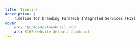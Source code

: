 ```yaml
---
title: Timeline
description: |
    Timeline for branding FarmTech Integrated Services (FIS)
cover:
    src: '@uploads/thumbnail.png'
    alt: K16E website default thumbnail
---
```


<Title
    title="Timeline"
    subtitle="FarmTech, FIS"
    flipped={false}
    showBackTo={false}
    centered={false}
/>

<Tasks
    title='Tasks tracker: Branding FarmTech start to finish'
    tasks={[
        {
			title: '01: Purpose positioning',
			summary:
				'Define FarmTech in language that endears it to potential customers.',
			start: '2024-12-16',
			duration: '3 days',
            details: [
                {
                    title: 'Activities',
                    body: `
                        - Have one or two stakeholder sessions
                        - Understand the problem FarmTech is trying to solve
                        - Research how this problem or similar is being discussed and/or addressed
                    `
                },
                {
                    title: 'Deliverables',
                    body: `
                        - Succinct definition
                        - Differentiated headline
                        - 200-500-word draft of "purpose statement"
                    `
                }
            ],
			owner: {
				image: kb,
				title: 'kb',
			},
			status: 'Progress',
        },

        {
			title: '02: Industry imprinting',
			summary:
				`Identify and place FarmTech in it's market-defining industry. Affects how FarmTech talks, how its messaging should resound.`,
			start: '2024-12-20',
			duration: '2 days',
			owner: {
				image: kb,
				title: 'kb',
			},
			status: 'Slated',
		},
        {
			title: '03: Category creation',
			summary:
				`Reframe and rename the need FarmTech is solving for. Helps create a catchy, endearing headline and copy.`,
			start: '2024-12-21',
			duration: '2 days',
			owner: {
				image: kb,
				title: 'kb',
			},
			status: 'Slated',
		},
        {
			title: '04: Ethos etching',
			summary:
				`Define the full personality of FarmTech as a brand and establish *and* document it's guiding principles.`,
			start: '2025-01-06',
			duration: '2 days',
			owner: {
				image: kb,
				title: 'kb',
			},
			status: 'Slated',
		},
        {
			title: '05: Name niching',
			summary:
				`Ensuring and thus establishing that the FarmTech name is suitable for its niche. Making derivative names, slogans, communication headlines that resound with name.`,
			start: '2025-01-08',
			duration: '3 days',
			owner: {
				image: kb,
				title: 'kb',
			},
			status: 'Slated',
		},
        {
			title: '06: Logo lettering',
			summary:
				`Sketching, trialing ideas, and bringing the visual brand identity for FarmTech to life.`,
			start: '2025-01-13',
			duration: '10 days',
			owner: {
				image: kb,
				title: 'kb',
			},
			status: 'Slated',
		},
        {
			title: '07: System signing',
			summary:
				`Complete typical brand system to use in future designs. Produce mock-ups, signage designs, etc.`,
			start: '2025-01-23',
			duration: '4 days',
			owner: {
				image: kb,
				title: 'kb',
			},
			status: 'Slated',
		},
        {
			title: '08: Deployments',
			summary:
				`Complete and deploy splash page for FarmTech. Present and hand over finished FarmTech designs.`,
			start: '2025-01-28',
			duration: '4 days',
			owner: {
				image: kb,
				title: 'kb',
			},
			status: 'Slated',
		},
    ]}
/>
